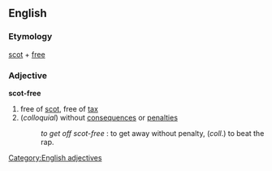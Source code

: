 ==English==
=== Etymology ===
[[scot]] + [[free]]
=== Adjective ===
[[Category:English adjectives]]
'''scot-free'''
# free of [[scot]], free of [[tax]]
# (''colloquial'') without [[consequences]] or [[penalties]]
#: ''to get off scot-free'' : to get away without penalty, (''coll''.) to beat the rap.